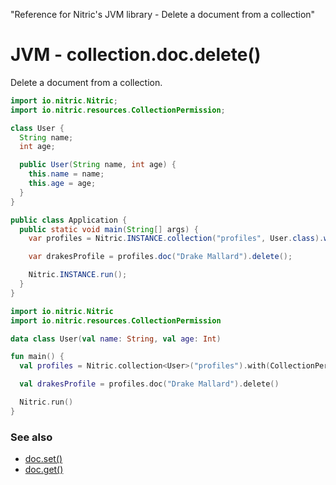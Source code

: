   "Reference for Nitric's JVM library - Delete a document from a collection"

# JVM - collection.doc.delete()

Delete a document from a collection.

<CodeGroup>

```java
import io.nitric.Nitric;
import io.nitric.resources.CollectionPermission;

class User {
  String name;
  int age;

  public User(String name, int age) {
    this.name = name;
    this.age = age;
  }
}

public class Application {
  public static void main(String[] args) {
    var profiles = Nitric.INSTANCE.collection("profiles", User.class).with(CollectionPermission.Delete);

    var drakesProfile = profiles.doc("Drake Mallard").delete();

    Nitric.INSTANCE.run();
  }
}
```

```kotlin
import io.nitric.Nitric
import io.nitric.resources.CollectionPermission

data class User(val name: String, val age: Int)

fun main() {
  val profiles = Nitric.collection<User>("profiles").with(CollectionPermission.Delete)

  val drakesProfile = profiles.doc("Drake Mallard").delete()

  Nitric.run()
}
```

</CodeGroup>

### See also

- [doc.set()](./collection-doc-set)
- [doc.get()](./collection-doc-get)
